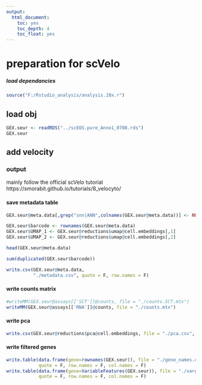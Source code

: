 ---
output:
  html_document:
    toc: yes
    toc_depth: 4
    toc_float: yes
---

# preparation for scVelo        

      

##### load dependancies           
```{r message=FALSE, warning=FALSE, include=FALSE} 
source("F:/Rstudio_analysis/analysis.10x.r")
```  


## load obj            


```{r}
GEX.seur <- readRDS("../scEOS.pure_Anno1_0708.rds")
GEX.seur
```


## add velocity       

### output                              

mainly follow the official scVelo tutorial            
https://smorabit.github.io/tutorials/8_velocyto/      

#### save metadata table              


```{r paged.print=FALSE}
GEX.seur@meta.data[,grep("snn|ANN",colnames(GEX.seur@meta.data))] <- NULL

GEX.seur$barcode <- rownames(GEX.seur@meta.data)
GEX.seur$UMAP_1 <- GEX.seur@reductions$umap@cell.embeddings[,1]
GEX.seur$UMAP_2 <- GEX.seur@reductions$umap@cell.embeddings[,2]

head(GEX.seur@meta.data)
```


```{r}
sum(duplicated(GEX.seur$barcode))
```

```{r eval=FALSE, include=FALSE}
write.csv(GEX.seur@meta.data, 
          "./metadata.csv", quote = F, row.names = F)
```


#### write counts matrix               

```{r eval=FALSE, include=FALSE}
#writeMM(GEX.seur@assays[['SCT']]@counts, file = "./counts.SCT.mtx")
writeMM(GEX.seur@assays[['RNA']]@counts, file = "./counts.mtx")
```


#### write pca                

```{r eval=FALSE, include=FALSE}
write.csv(GEX.seur@reductions$pca@cell.embeddings, file = "./pca.csv", quote = F, row.names = F)
```


#### write filtered genes          

```{r eval=FALSE, include=FALSE}
write.table(data.frame(gene=rownames(GEX.seur)), file = "./gene_names.csv",
            quote = F, row.names = F, col.names = F)
write.table(data.frame(gene=VariableFeatures(GEX.seur)), file = "./vargene_names.csv",
            quote = F, row.names = F, col.names = F)
```










